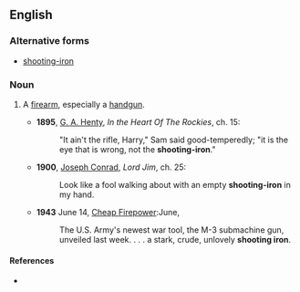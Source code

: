 ==English==

===Alternative forms===
* [[shooting-iron]]

===Noun===
{{en-noun|sg=[[shooting]] [[iron]]}}

# {{chiefly|US|idiomatic|dated}} A [[firearm]], especially a [[handgun]].
#*'''1895''', [[w:G._A._Henty|G. A. Henty]], ''In the Heart Of The Rockies'', ch. 15: 
#*:"It ain't the rifle, Harry," Sam said good-temperedly; "it is the eye that is wrong, not the '''shooting-iron'''."
#*'''1900''', [[w:Joseph_Conrad|Joseph Conrad]], ''Lord Jim'', ch. 25:
#*:Look like a fool walking about with an empty '''shooting-iron''' in my hand.
#*'''1943''' June 14, [http://www.time.com/time/magazine/article/0,9171,851796,00.html Cheap Firepower]:June,
#*:The U.S. Army's newest war tool, the M-3 submachine gun, unveiled last week. . . . a stark, crude, unlovely '''shooting iron'''.

====References====
* {{R:OneLook}}
